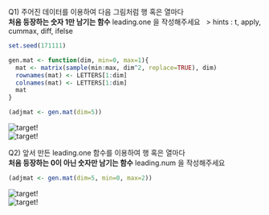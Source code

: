 Q1) 주어진 데이터를 이용하여 다음 그림처럼 행 혹은 열마다  
**처음 등장하는 숫자 1만 남기는 함수** leading.one 을 작성해주세요   
> hints : t, apply, cummax, diff, ifelse

```r
set.seed(171111)

gen.mat <- function(dim, min=0, max=1){
  mat <- matrix(sample(min:max, dim^2, replace=TRUE), dim)
  rownames(mat) <- LETTERS[1:dim]
  colnames(mat) <- LETTERS[1:dim]
  mat
}

(adjmat <- gen.mat(dim=5))
```
![target!](original_dataset_1.PNG)  
![target!](leading_one_result.PNG)  

Q2) 앞서 만든 leading.one 함수를 이용하여 행 혹은 열마다  
**처음 등장하는 0이 아닌 숫자만 남기는 함수** leading.num 을 작성해주세요  

```r
(adjmat <- gen.mat(dim=5, min=0, max=2))
```
![target!](original_dataset_2.PNG)  
![target!](leading_num_result.PNG)  
